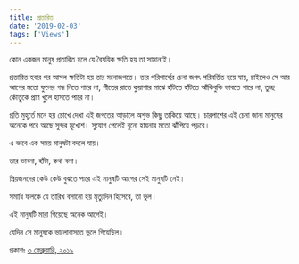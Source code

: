 ```yaml
---
title: প্রতারিত
date: '2019-02-03'
tags: ['Views']
---
```


কোন একজন মানুষ প্রতারিত হলে যে বৈষয়িক ক্ষতি হয় তা সামান্যই।

প্রতারিত হবার পর আসল ক্ষতিটা হয় তার মনোজগতে। তার পরিপার্শ্বের চেনা জগৎ পরিবর্তিত হয়ে যায়, চাইলেও সে আর আগের মতো ফুলের গন্ধ নিতে পারে না, শীতের রাতে কুয়াশার মাঝে হাঁটতে হাঁটতে আঁকিবুকি ভাবতে পারে না, তুচ্ছ কৌতুকে প্রাণ খুলে হাসতে পারে না।

প্রতি মুহূর্তে মনে হয় চোখে দেখা এই জগতের আড়ালে অশুভ কিছু তাকিয়ে আছে। চারপাশের এই চেনা জানা মানুষের অনেকে পরে আছে সুন্দর মুখোশ। সুযোগ পেলেই বুনো হায়নার মতো ঝাঁপিয়ে পড়বে।

এ ভাবে এক সময় মানুষটা বদলে যায়।

তার ভাবনা, হাঁটা, কথা বলা।

প্রিয়জনদের কেউ কেউ বুঝতে পারে এই মানুষটি আগের সেই মানুষটি নেই।

সমাধি ফলকে যে তারিখ বসানো হয় মৃত্যুদিন হিসেবে, তা ভুল।

এই মানুষটি মারা গিয়েছে অনেক আগেই।

যেদিন সে মানুষকে ভালোবাসতে ভুলে গিয়েছিল।

প্রকাশঃ [৩ ফেব্রুয়ারি, ২০১৯](https://www.facebook.com/ashraful.alam/posts/10155729977065583)
